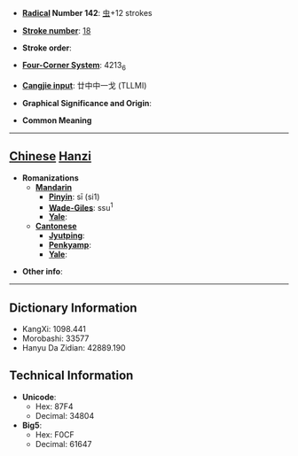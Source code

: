 * '''[[Wiktionary:Chinese radical index| Radical]] Number 142''': [[Wiktionary:Chinese radical index 虫|虫]]+12 strokes

* '''[[Wiktionary:Chinese total strokes index|Stroke number]]''': [[Wiktionary:Chinese total strokes index 18|18]]

* '''Stroke order''': 

* '''[[Wiktionary:Chinese four corner index|Four-Corner System]]''': 4213<sub>6</sub>

* '''[[Wiktionary:Chinese Cangjie index|Cangjie input]]''': 廿中中一戈 (TLLMI)

* '''Graphical Significance and Origin''': 

* '''Common Meaning'''

----

== [[Chinese]] [[Hanzi]] ==

* '''Romanizations'''
** '''[[Mandarin]]'''
*** '''[[Pinyin]]''': sī (si1)
*** '''[[Wade-Giles]]''': ssu<sup>1</sup>
*** '''[[Yale]]''': 
** '''[[Cantonese]]'''
*** '''[[Jyutping]]''':
*** '''[[Penkyamp]]''': 
*** '''[[Yale]]''': 

* '''Other info''': 

----

== Dictionary Information ==

* KangXi: 1098.441
* Morobashi: 33577
* Hanyu Da Zidian: 42889.190

== Technical Information ==

* '''Unicode''':
** Hex: 87F4
** Decimal: 34804
* '''Big5''':
** Hex: F0CF
** Decimal: 61647